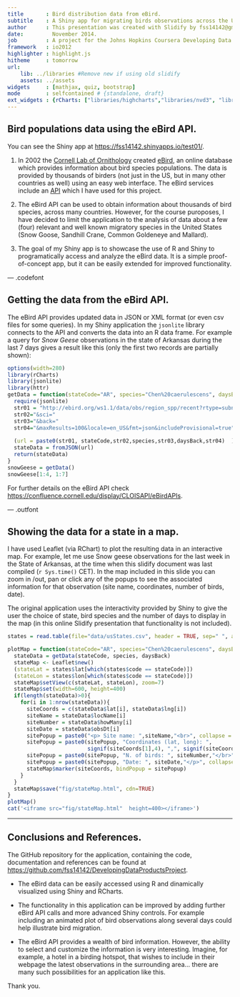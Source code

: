 ```yaml
---
title       : Bird distribution data from eBird.
subtitle    : A Shiny app for migrating birds observations across the US, using data from Ebird.
author      : This presentation was created with Slidify by fss14142@gmail.com
date:         November 2014.
job         : A project for the Johns Hopkins Coursera Developing Data Products Course.
framework   : io2012
highlighter : highlight.js  
hitheme     : tomorrow       
url:
    lib: ../libraries #Remove new if using old slidify
    assets: ../assets
widgets     : [mathjax, quiz, bootstrap]
mode        : selfcontained # {standalone, draft}
ext_widgets : {rCharts: ["libraries/highcharts","libraries/nvd3", "libraries/morris", "libraries/leaflet", "libraries/rickshaw"]}
---
```


## Bird populations data using the eBird API.

You can see the Shiny app at [https://fss14142.shinyapps.io/test01/](https://fss14142.shinyapps.io/test01/).

1. In 2002 the [Cornell Lab of Ornithology](http://birds.cornell.edu/) created [eBird](http://ebird.org/), an online database which provides information about bird species populations. The data is provided by thousands of birders (not just in the US, but in many other countries as well) using an easy web interface. The eBird services include an [API](https://confluence.cornell.edu/display/CLOISAPI/eBirdAPIs) which I have used for this project. 

2. The eBird API can be used to obtain information about thousands of bird species, across many countries. However, for the course puroposes, I have decided to limit the application to the analysis of data about a few (four) relevant and well known migratory species in the United States (Snow Goose, Sandhill Crane, Common Goldeneye and Mallard).

3. The goal of my Shiny app is to showcase the use of R and Shiny to programatically access and analyze the eBird data. It is a simple proof-of-concept app, but it can be easily extended for improved functionality.

--- .codefont

## Getting the data from the eBird API.

The eBird API provides updated data in JSON or XML format (or even csv files for some queries).  In my Shiny application the `jsonlite` library connects to the API and converts the data into an R data frame. For example a query for *Snow Geese* observations in the state of Arkansas during the last 7 days gives a result like this (only the first two records are partially shown):

```r
options(width=280)
library(rCharts)
library(jsonlite)
library(httr)
getData = function(stateCode="AR", species="Chen%20caerulescens", daysBack=7){
  require(jsonlite)
  str01 = "http://ebird.org/ws1.1/data/obs/region_spp/recent?rtype=subnational1&r=US-"
  str02="&sci="
  str03="&back="
  str04="&maxResults=100&locale=en_US&fmt=json&includeProvisional=true"
  
  (url = paste0(str01, stateCode,str02,species,str03,daysBack,str04)  )
  stateData = fromJSON(url)
  return(stateData)
}
snowGeese = getData()
snowGeese[1:4, 1:7]
```

For further details on the eBird API check  [https://confluence.cornell.edu/display/CLOISAPI/eBirdAPIs](https://confluence.cornell.edu/display/CLOISAPI/eBirdAPIs). 


--- .outfont

## Showing the data for a state in a map.

I have used Leaflet (via RChart) to plot the resulting data in an interactive map. For example, let me use Snow geese observations for the last week in the State of Arkansas, at the time when this slidify document was last compiled (`r Sys.time()` CET). In the map included in this slide you can zoom in /out, pan or click any of the popups to see the associated information for that observation (site name, coordinates, number of birds, date). 

The original application uses the interactivity provided by Shiny to give the user the choice of state, bird species and the number of days to display in the map (in this online Slidify presentation that functionality is not included). 


```r
states = read.table(file="data/usStates.csv", header = TRUE, sep=" ", as.is = TRUE)

plotMap = function(stateCode="AR", species="Chen%20caerulescens", daysBack=7){
  stateData = getData(stateCode, species, daysBack)
  stateMap <- Leaflet$new()
  (stateLat = states$lat[which(states$code == stateCode)])
  (stateLon = states$lon[which(states$code == stateCode)])
  stateMap$setView(c(stateLat, stateLon), zoom=7)
  stateMap$set(width=600, height=400)  
  if(length(stateData)>0){
    for(i in 1:nrow(stateData)){  
      siteCoords = c(stateData$lat[i], stateData$lng[i])    
      siteName = stateData$locName[i]
      siteNumber = stateData$howMany[i]
      siteDate = stateData$obsDt[i]
      sitePopup = paste0("<p> Site name: ",siteName,"<br>", collapse = "")
      sitePopup = paste0(sitePopup, "Coordinates (lat, long): ", 
                         signif(siteCoords[1],4), ",", signif(siteCoords[2],4),"</br>", collapse = "")
      sitePopup = paste0(sitePopup, "N. of birds: ", siteNumber,"</br>", collapse = "")
      sitePopup = paste0(sitePopup, "Date: ", siteDate,"</p>", collapse = "")
      stateMap$marker(siteCoords, bindPopup = sitePopup)
    }    
  }
  stateMap$save("fig/stateMap.html", cdn=TRUE)
} 
plotMap()
cat('<iframe src="fig/stateMap.html"  height=400></iframe>')
```


---

## Conclusions and References.

The GitHub repository for the application, containing the code, documentation and references can be found at [https://github.com/fss14142/DevelopingDataProductsProject](https://github.com/fss14142/DevelopingDataProductsProject).

* The eBird data can be easily accessed using R and dinamically visualized using Shiny and RCharts.  

* The functionality in this application can be improved by adding further eBird API calls and more advanced Shiny controls. For example including an animated plot of bird observations along several days could help illustrate bird migration.

* The eBird API provides a wealth of bird information. However, the ability to select and customize the information is very interesting. Imagine, for example, a hotel in a birding hotspot, that wishes to include in their webpage the latest observations in the surrounding area... there are many such possibilities for an application like this.


Thank you.

